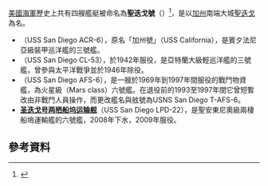 {{noteTA
|T=zh-cn:圣迭戈号;zh-hk:聖地亞哥號;zh-tw:聖地牙哥號;
|1=zh:聖迭戈;zh-cn:圣迭戈;zh-hk:聖地亞哥;zh-tw:聖地牙哥;
|G1=地名}}

[[美國海軍|美國海軍]]歷史上共有四艘艦艇被命名為'''聖迭戈號'''（{{lang-en|USS ''San Diego''}}）<ref>{{cite web | title=USS SAN DIEGO | work=San Diego Navy Historical Association | url=http://www.usssandiego.org/ | accessdate=2006-05-07 | deadurl=yes | archiveurl=https://web.archive.org/web/20060621034606/http://www.usssandiego.org/ | archivedate=2006-06-21 }}</ref>，是以[[加州|加州]]南端大城[[聖地牙哥_(加利福尼亞州)|聖迭戈]]為名。
*'''{{link-en|加州號裝甲巡洋艦|USS California (ACR-6)|聖地牙哥號裝甲巡洋艦}}'''（USS San Diego ACR-6），原名「加州號」（USS California），是賓夕法尼亞級裝甲巡洋艦的三號艦。
*'''{{link-en|聖地牙哥號輕巡洋艦|USS San Diego (CL-53)}}'''（USS San Diego CL-53），於1942年服役，是亞特蘭大級輕巡洋艦的三號艦，曾參與太平洋戰爭並於1946年除役。
*'''{{link-en|聖地牙哥號戰鬥物資艦|USS San Diego (AFS-6)}}'''（USS San Diego AFS-6），是一艘於1969年到1997年間服役的戰鬥物資艦，為火星級（Mars class）六號艦。在退役前的1993至1997年間它曾短暫改由非戰鬥人員操作，而更改艦名與舷號為USNS San Diego T-AFS-6。
*'''[[圣迭戈号两栖船坞运输舰|圣迭戈号两栖船坞运输舰]]'''（USS San Diego LPD-22），是聖安東尼奧級兩棲船塢運輸艦的六號艦，2008年下水，2009年服役。

==參考資料==
{{reflist}}

{{disambig|Cat=五字消歧义}}